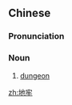 ==Chinese==
{{zh-forms}}

===Pronunciation===
{{zh-pron
|m=dìláo
|c=dei6 lou4
|h=pfs=thi-lò
|mn=tē-lô/tōe-lô
|cat=n
}}

===Noun===
{{zh-noun}}

# [[dungeon]]

[[zh:地牢]]